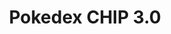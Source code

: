 ---
title: "Pokedex CHIP 3.0"
meta_title: "Pokedex CHIP 3.0 craft"
description: "Craft de Pokedex CHIP 3.0"
rank: "c"
draft: false
name: "Pokedex CHIP 3.0"
recipe_img: "https://wiki.pokexgames.com/images/5/53/Pok%C3%A9dex-chip-3.0.png"
level: 57
craft_time: 86400
result: 1
value_npc: 1
ingredients:
  - name: "Pokedex CHIP 2.0"
    quantity: 1
    item_img: "https://wiki.pokexgames.com/images/5/5d/Pok%C3%A9dex-chip-2.0.png"
    value_npc: 1
  - name: "Smartphone"
    quantity: 1
    item_img: "https://wiki.pokexgames.com/images/3/3d/Smartphone.png"
    value_npc: 1
  - name: "Steelix Tail"
    quantity: 2
    item_img: "https://wiki.pokexgames.com/images/5/5c/Steelix_Tail.png"
    value_npc: 1
  - name: "Nature Energy"
    quantity: 80
    item_img: "https://wiki.pokexgames.com/images/b/bc/Nature_Energy.png"
    value_npc: 1
---
